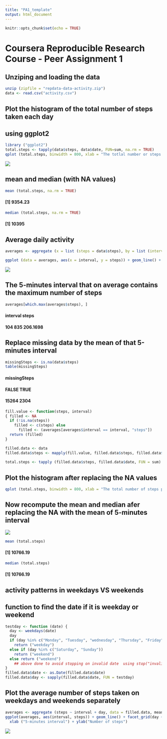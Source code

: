 ```yaml
---
title: "PA1_template"
output: html_document
---
```


```r
knitr::opts_chunk$set(echo = TRUE)
```

# Coursera Reproducible Research Course - Peer Assignment 1

## Unziping and loading the data
```r
unzip (zipfile = "repdata-data-activity.zip")
data <- read.csv("activity.csv")
```
## Plot the histogram of the total number of steps taken each day
## using ggplot2

```r
library ("ggplot2")
total.steps <- tapply(data$steps, data$date, FUN=sum, na.rm = TRUE)
qplot (total.steps, binwidth = 800, xlab = "The totlal number or steps per day")

```
![](images/fig-0.png?raw=true)

## mean and median (with NA values)
```r
mean (total.steps, na.rm = TRUE)
```
#### [1] 9354.23
```r
median (total.steps, na.rm = TRUE)
```
#### [1] 10395

## Average daily activity

```r
averages <- aggregate (x = list (steps = data$steps), by = list (interval = data$interval), FUN = mean, na.rm = TRUE)

ggplot (data = averages, aes(x = interval, y = steps)) + geom_line() + xlab("5-minutes interval") + ylab("average nymber of steps")

```
![](images/fig-1.png?raw=true)

## The 5-minutes interval that on average contains the maximum number of steps
```r
averages[which.max(averages$steps), ]
```
####        interval    steps
#### 104      835       206.1698

## Replace missing data by the mean of that 5-minutes interval
```r
missingSteps <- is.na(data$steps)
table(missingSteps)
```
#### missingSteps
#### FALSE  TRUE 
#### 15264  2304

```r
fill.value <- function(steps, interval)
{ filled <- NA
  if (!is.na(steps))
    filled <- c(steps) else
      filled <- (averages[averages$interval == interval, "steps"])
  return (filled)      
}

filled.data <- data
filled.data$steps <- mapply(fill.value, filled.data$steps, filled.data$interval)
                    
total.steps <- tapply (filled.data$steps, filled.data$date, FUN = sum)
```

## Plot the histogram after replacing the NA values
```r
qplot (total.steps, binwidth = 800, xlab = "The total number of steps per day")
```
## Now recompute the mean and median afer replacing the NA with the mean of 5-minutes interval

![](images/fig-2.png?raw=true)

```r
mean (total.steps)
```
#### [1] 10766.19
```r
median (total.steps)
```
#### [1] 10766.19

## activity patterns in weekdays VS weekends

## function to find the date if it is weekday or weekend
```r
testday <- function (date) {
  day <- weekdays(date)
  day
  if (day %in% c("Monday", "Tuesday", "wednesday", "Thursday", "Friday"))
    return ("weekday") 
  else if (day %in% c("Saturday", "Sunday"))
    return ("weekend") 
  else return ("weekend") 
    ## above done to avoid stopping on invalid date  using stop("invalid date")
}
filled.data$date <- as.Date(filled.data$date)
filled.data$day <- sapply(filled.data$date, FUN = testday)
```
## Plot the average number of steps taken on weekdays and weekends separately

```r
averages <- aggregate (steps ~ interval + day, data = filled.data, mean)
ggplot(averages, aes(interval, steps)) + geom_line() + facet_grid(day ~ .) + 
  xlab ("5-minutes interval") + ylab("Number of steps")
```
![](images/fig-3.png?raw=true)